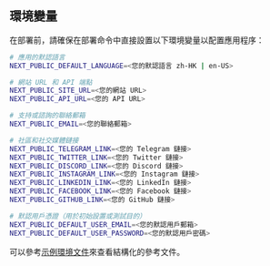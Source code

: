 ## 環境變量

在部署前，請確保在部署命令中直接設置以下環境變量以配置應用程序：

```bash
# 應用的默認語言
NEXT_PUBLIC_DEFAULT_LANGUAGE=<您的默認語言 zh-HK | en-US>

# 網站 URL 和 API 端點
NEXT_PUBLIC_SITE_URL=<您的網站 URL>
NEXT_PUBLIC_API_URL=<您的 API URL>

# 支持或諮詢的聯絡郵箱
NEXT_PUBLIC_EMAIL=<您的聯絡郵箱>

# 社區和社交媒體鏈接
NEXT_PUBLIC_TELEGRAM_LINK=<您的 Telegram 鏈接>
NEXT_PUBLIC_TWITTER_LINK=<您的 Twitter 鏈接>
NEXT_PUBLIC_DISCORD_LINK=<您的 Discord 鏈接>
NEXT_PUBLIC_INSTAGRAM_LINK=<您的 Instagram 鏈接>
NEXT_PUBLIC_LINKEDIN_LINK=<您的 LinkedIn 鏈接>
NEXT_PUBLIC_FACEBOOK_LINK=<您的 Facebook 鏈接>
NEXT_PUBLIC_GITHUB_LINK=<您的 GitHub 鏈接>

# 默認用戶憑證（用於初始設置或測試目的）
NEXT_PUBLIC_DEFAULT_USER_EMAIL=<您的默認用戶郵箱>
NEXT_PUBLIC_DEFAULT_USER_PASSWORD=<您的默認用戶密碼>
```

可以參考[示例環境文件](https://github.com/perfect-panel/ppanel-web/blob/main/apps/user/.env.template)來查看結構化的參考文件。



<Giscus />
